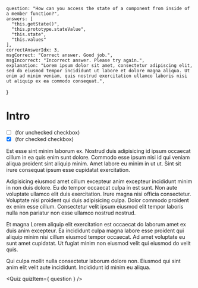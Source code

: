 
    question: "How can you access the state of a component from inside of a member function?",
    answers: [
      "this.getState()",
      "this.prototype.stateValue",
      "this.state",
      "this.values"
    ],
    correctAnswerIdx: 3,
    msgCorrect: "Correct answer. Good job.",
    msgIncorrect: "Incorrect answer. Please try again.",
    explanation: "Lorem ipsum dolor sit amet, consectetur adipiscing elit, sed do eiusmod tempor incididunt ut labore et dolore magna aliqua. Ut enim ad minim veniam, quis nostrud exercitation ullamco laboris nisi ut aliquip ex ea commodo consequat.",
}


# Intro

- [ ] (for unchecked checkbox)
- [x] (for checked checkbox)

Est esse sint minim laborum ex. Nostrud duis adipisicing id ipsum occaecat cillum in ea quis enim sunt dolore. Commodo esse ipsum nisi id qui veniam aliqua proident sint aliquip minim. Amet labore eu minim in ut ut. Sint sit irure consequat ipsum esse cupidatat exercitation.

Adipisicing eiusmod amet cillum excepteur anim excepteur incididunt minim in non duis dolore. Eu do tempor occaecat culpa in est sunt. Non aute voluptate ullamco elit duis exercitation. Irure magna nisi officia consectetur. Voluptate nisi proident qui duis adipisicing culpa. Dolor commodo proident ex enim esse cillum. Consectetur velit ipsum eiusmod elit tempor laboris nulla non pariatur non esse ullamco nostrud nostrud.

<Task caption="I have read and understand all the above" />

Et magna Lorem aliquip elit exercitation est occaecat do laborum amet ex duis anim excepteur. Ea incididunt culpa magna labore esse proident qui aliquip minim nisi cillum eiusmod tempor occaecat. Ad amet voluptate eu sunt amet cupidatat. Ut fugiat minim non eiusmod velit qui eiusmod do velit quis.

Qui culpa mollit nulla consectetur laborum dolore non. Eiusmod qui sint anim elit velit aute incididunt. Incididunt id minim eu aliqua.

<Quiz quizItem={ question } />
